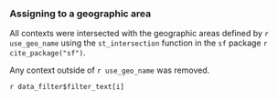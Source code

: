 ### Assigning to a geographic area

All contexts were intersected with the geographic areas defined by `r use_geo_name` using the `st_intersection` function in the `sf` package `r cite_package("sf")`.

Any context outside of `r use_geo_name` was removed.

`r data_filter$filter_text[i]`

<br>
